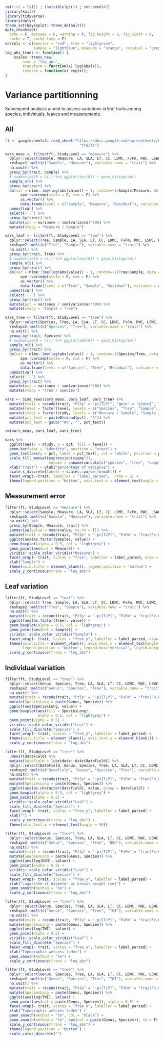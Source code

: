 ```r
rm(list = ls()) ; invisible(gc()) ; set.seed(42)
library(knitr)
library(tidyverse)
library(dplyr)
theme_set(bayesplot::theme_default())
opts_chunk$set(
  echo = F, message = F, warning = F, fig.height = 6, fig.width = 8,
  cache = T, cache.lazy = F)
varcols <- c(species = "red", tree = "lightgreen", 
             sample = "lightblue", measure = "orange", residual = "grey")
log_abs_trans <- function() {
    scales::trans_new(
        name = "log_abs", 
        transform = function(x) log(abs(x)), 
        inverse = function(x) exp(x));
}
```

# Variance partitionning

Subsequent analysis aimed to assess variations in leaf traits among species, individuals, leaves and measurements.

## All

```r
ft <- googlesheets4::read_sheet("https://docs.google.com/spreadsheets/d/19eULgGa02RS6hwn2ngeEu4akF2YdaQGHS5xSac2hIYI/edit?usp=sharing",
                                  "traits")

vars_meas <- filter(ft, StudyLevel == "measure") %>% 
  dplyr::select(Sample, Measure, LA, SLA, LT, CC, LDMC, FvFm, RWC, LSWC, Ptlp, gmin) %>% 
  reshape2::melt(c("Sample", "Measure"), variable.name = "trait") %>% 
  na.omit() %>% 
  group_by(trait, Sample) %>% 
  # summarise(N = n()) %>% ggplot(aes(N)) + geom_histogram()
  sample_n(5) %>% 
  group_by(trait) %>% 
  do(var = nlme::lme(log(abs(value)) ~ 1, random=~1|Sample/Measure, data = .) %>% 
       ape::varcomp(scale = F, cum = F) %>% 
       as.vector() %>% 
       data.frame(level = c("Sample", "Measure", "Residual"), variance = as.vector(.))) %>% 
  unnest(var) %>% 
  select(-`.`) %>% 
  group_by(trait) %>% 
  mutate(pct = variance / sum(variance)*100) %>% 
  mutate(study = "Measure / Sample")

vars_leaf <- filter(ft, StudyLevel == "leaf") %>% 
  dplyr::select(Tree, Sample, LA, SLA, LT, CC, LDMC, FvFm, RWC, LSWC, Ptlp, gmin) %>% 
  reshape2::melt(c("Tree", "Sample"), variable.name = "trait") %>% 
  na.omit() %>% 
  group_by(trait, Tree) %>% 
  # summarise(N = n()) %>% ggplot(aes(N)) + geom_histogram()
  sample_n(9) %>% 
  group_by(trait) %>% 
  do(var = nlme::lme(log(abs(value)) ~ 1, random=~1|Tree/Sample, data = .) %>% 
       ape::varcomp(scale = F, cum = F) %>% 
       as.vector() %>% 
       data.frame(level = c("Tree", "Sample", "Residual"), variance = as.vector(.))) %>% 
  unnest(var) %>% 
  select(-`.`) %>% 
  group_by(trait) %>% 
  mutate(pct = variance / sum(variance)*100) %>% 
  mutate(study = "Sample / Tree")

vars_tree <- filter(ft, StudyLevel == "tree") %>% 
  dplyr::select(Species, Tree, LA, SLA, LT, CC, LDMC, FvFm, RWC, LSWC, Ptlp, gmin) %>% 
  reshape2::melt(c("Species", "Tree"), variable.name = "trait") %>% 
  na.omit() %>% 
  group_by(trait, Species) %>% 
  # summarise(N = n()) %>% ggplot(aes(N)) + geom_histogram()
  sample_n(6) %>% 
  group_by(trait) %>% 
  do(var = nlme::lme(log(abs(value)) ~ 1, random=~1|Species/Tree, data = .) %>% 
       ape::varcomp(scale = F, cum = F) %>% 
       as.vector() %>% 
       data.frame(level = c("Species", "Tree", "Residual"), variance = as.vector(.))) %>% 
  unnest(var) %>% 
  select(-`.`) %>% 
  group_by(trait) %>% 
  mutate(pct = variance / sum(variance)*100) %>% 
  mutate(study = "Tree / Species")

vars <- bind_rows(vars_meas, vars_leaf, vars_tree) %>% 
  mutate(trait = recode(trait, "Ptlp" = "pi[TLP]", "gmin" = "g[min]", "FvFm" = "frac(Fv,Fm)")) %>% 
  mutate(level = factor(level, levels = c("Species", "Tree", "Sample", "Measure", "Residual"))) %>% 
  mutate(study = factor(study, levels = c("Measure / Sample", "Sample / Tree", "Tree / Species"))) %>% 
  mutate(pct_text = paste0(round(pct), "%")) %>% 
  mutate(pct_text = gsub("^0%", "", pct_text))

rm(vars_meas, vars_leaf, vars_tree)
```

```r
vars %>% 
  ggplot(aes(x = study, y = pct, fill = level)) +
  geom_bar(stat = "identity", position = "stack") +
  geom_text(aes(y = pct, label = pct_text), col = "white", position = position_stack(vjust = .5)) +
  scale_fill_manual(expression(sigma^2),
                    values = unname(varcols[c("species", "tree", "sample", "measure", "residual")])) +
  xlab("Trait") + ylab("percentage of variance") +
  scale_x_discrete(labels = scales::parse_format()) +
  facet_wrap(.~trait, labeller = "label_parsed",  nrow = 2) +
  theme(legend.position = "bottom", axis.text.x = element_text(angle = 90), axis.title.x = element_blank())
```

## Measurement error

```r
filter(ft, StudyLevel == "measure") %>% 
  dplyr::select(Sample, Measure, LA, SLA, LT, CC, LDMC, FvFm, RWC, LSWC, Ptlp, gmin) %>% 
  reshape2::melt(c("Sample", "Measure"), variable.name = "trait") %>% 
  na.omit() %>% 
  group_by(Sample, Measure, trait) %>% 
  summarise(value = mean(value, na.rm = T)) %>% 
  mutate(trait = recode(trait, "Ptlp" = "-pi[TLP]", "FvFm" = "frac(Fv,Fm)")) %>% 
  ggplot(aes(as.factor(Sample), value)) +
  geom_boxplot(alpha = 0.5, col = "lightgrey") +
  geom_point(aes(col = Measure)) +
  viridis::scale_color_viridis("Measure") +
  facet_wrap(~ trait, scales = "free", labeller = label_parsed, nrow = 2) +
  xlab("Sample") + 
  theme(axis.title = element_blank(), legend.position = "bottom") +
  scale_y_continuous(trans = "log_abs")
```

## Leaf variation

```r
filter(ft, StudyLevel == "leaf") %>% 
  dplyr::select( Tree, Sample, LA, SLA, LT, CC, LDMC, FvFm, RWC, LSWC, Ptlp, gmin) %>% 
  reshape2::melt(c("Tree", "Sample"), variable.name = "trait") %>% 
  na.omit() %>% 
  mutate(trait = recode(trait, "Ptlp" = "-pi[TLP]", "FvFm" = "frac(Fv,Fm)", "gmin" = "g[min]")) %>% 
  ggplot(aes(as.factor(Tree), value)) +
  geom_boxplot(alpha = 0.5, col = "lightgrey") +
  geom_point(aes(col = Sample)) +
  viridis::scale_color_viridis("Sample") +
  facet_wrap(~ trait, scales = "free_y", labeller = label_parsed, nrow = 2) +
  theme(axis.title = element_blank(), axis.text.x = element_text(angle = 90), 
        legend.position = "bottom", legend.box="vertical", legend.margin=margin()) +
  scale_y_continuous(trans = "log_abs")
```

## Individual variation



```r
filter(ft, StudyLevel == "tree") %>% 
  dplyr::select(Genus, Species, Tree, LA, SLA, LT, CC, LDMC, RWC, LSWC, Ptlp, gmin) %>% 
  reshape2::melt(c("Genus", "Species", "Tree"), variable.name = "trait") %>% 
  na.omit() %>% 
  mutate(trait = recode(trait, "Ptlp" = "-pi[TLP]", "FvFm" = "frac(Fv,Fm)", "gmin" = "g[min]")) %>% 
  mutate(SpeciesLong = paste(Genus, Species)) %>% 
  ggplot(aes(SpeciesLong, value)) +
  geom_boxplot(aes(fill = SpeciesLong),
               alpha = 0.5, col = "lightgrey") +
  geom_point(alpha = 0.5) +
  viridis::scale_color_viridis("Leaf") +
  scale_fill_discrete("Species") +
  facet_wrap(~ trait, scales = "free_y", labeller = label_parsed) +
  theme(axis.title = element_blank(), axis.text.x = element_blank()) +
  scale_y_continuous(trans = "log_abs")
```

```r
filter(ft, StudyLevel == "tree") %>% 
  unnest(DateField) %>% 
  mutate(DateField = lubridate::date(DateField)) %>% 
  dplyr::select(DateField, Genus, Species, Tree, LA, SLA, LT, CC, LDMC, RWC, LSWC, Ptlp, gmin) %>% 
  reshape2::melt(c("DateField", "Genus", "Species", "Tree"), variable.name = "trait") %>% 
  na.omit() %>% 
  mutate(trait = recode(trait, "Ptlp" = "-pi[TLP]", "FvFm" = "frac(Fv,Fm)", "gmin" = "g[min]")) %>% 
  mutate(SpeciesLong = paste(Genus, Species)) %>% 
  ggplot(aes(as.character(DateField), value, group = DateField)) +
  geom_boxplot(alpha = 0.5, col = "lightgrey") +
  geom_point(alpha = 0.5) +
  viridis::scale_color_viridis("Leaf") +
  scale_fill_discrete("Species") +
  facet_wrap(~ trait, scales = "free_y", labeller = label_parsed) +
  xlab("") +
  scale_y_continuous(trans = "log_abs") +
  theme(axis.text.x = element_text(angle = 90))
```

```r
filter(ft, StudyLevel == "tree") %>% 
  dplyr::select(Genus, Species, Tree, LA, SLA, LT, CC, LDMC, RWC, LSWC, Ptlp, gmin, DBH) %>% 
  reshape2::melt(c("Genus", "Species", "Tree", "DBH"), variable.name = "trait") %>% 
  na.omit() %>% 
  mutate(trait = recode(trait, "Ptlp" = "-pi[TLP]", "FvFm" = "frac(Fv,Fm)", "gmin" = "g[min]")) %>% 
  mutate(SpeciesLong = paste(Genus, Species)) %>% 
  ggplot(aes(log(DBH), value)) +
  geom_point(alpha = 0.5) +
  viridis::scale_color_viridis("Leaf") +
  scale_fill_discrete("Species") +
  facet_wrap(~ trait, scales = "free_y", labeller = label_parsed) +
  xlab("Logarithm of diameter at breast height (cm)") +
  geom_smooth(method = "lm") +
  scale_y_continuous(trans = "log_abs")
```

```r
filter(ft, StudyLevel == "tree") %>% 
  dplyr::select(Genus, Species, Tree, LA, SLA, LT, CC, LDMC, RWC, LSWC, Ptlp, gmin, TWI) %>% 
  reshape2::melt(c("Genus", "Species", "Tree", "TWI"), variable.name = "trait") %>% 
  na.omit() %>% 
  mutate(trait = recode(trait, "Ptlp" = "-pi[TLP]", "FvFm" = "frac(Fv,Fm)", "gmin" = "g[min]")) %>% 
  mutate(SpeciesLong = paste(Genus, Species)) %>% 
  ggplot(aes(log(TWI), value)) +
  geom_point(alpha = 0.5) +
  viridis::scale_color_viridis("Leaf") +
  scale_fill_discrete("Species") +
  facet_wrap(~ trait, scales = "free_y", labeller = label_parsed) +
  xlab("Topographic wetness index") +
  geom_smooth(method = "lm") +
  scale_y_continuous(trans = "log_abs")
```

```r
filter(ft, StudyLevel == "tree") %>% 
  dplyr::select(Genus, Species, Tree, LA, SLA, LT, CC, LDMC, RWC, LSWC, Ptlp, gmin, TWI) %>% 
  reshape2::melt(c("Genus", "Species", "Tree", "TWI"), variable.name = "trait") %>% 
  na.omit() %>% 
  mutate(trait = recode(trait, "Ptlp" = "-pi[TLP]", "FvFm" = "frac(Fv,Fm)", "gmin" = "g[min]")) %>% 
  mutate(SpeciesLong = paste(Genus, Species)) %>% 
  ggplot(aes(log(TWI), value)) +
  geom_point(aes(col = paste(Genus, Species)), alpha = 0.5) +
  facet_wrap(~ trait, scales = "free_y", labeller = label_parsed) +
  xlab("Topographic wetness index") +
  geom_smooth(method = "lm", col = "black") +
  geom_smooth(method = "lm", aes(col = paste(Genus, Species)), se = F) +
  scale_y_continuous(trans = "log_abs") +
  theme(legend.position = "bottom") +
  scale_color_discrete("")
```
